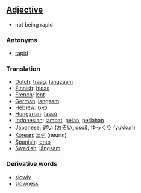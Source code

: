 ==[[Adjective]]==

*not being rapid

===Antonyms===
*[[rapid]]

===Translation===
*[[Dutch]]: [[traag]], [[langzaam]]
*[[Finnish]]: [[hidas]]
*[[French]]: [[lent]]
*[[German]]: [[langsam]]
*[[Hebrew]]: [[לאט]]
*[[Hungarian]]: [[lassú]]
*[[Indonesian]]: [[lambat]], [[pelan]], [[perlahan]]
*[[Japanese]]: [[遅い]] (おそい, osoi), [[ゆっくり]] (yukkuri)
*[[Korean]]: [[느린]] (neurin)
*[[Spanish]]: [[lento]]
*[[Swedish]]: [[långsam]]

===Derivative words===
*[[slowly]]
*[[slowness]]